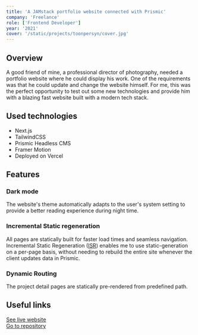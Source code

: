 ```yaml
---
title: 'A JAMstack portfolio website connected with Prismic'
company: 'Freelance'
role: ['Frontend Developer']
year: '2021'
cover: '/static/projects/toonpersyn/cover.jpg'
---
```


## Overview

A good friend of mine, a professional director of photography, needed a
portfolio website where he could display his work. One of the requirements was
that he could update and change the website himself. For me, this was the
perfect opportunity to test out some new technologies and provide him with a
blazing fast website built with a modern tech stack.

## Used technologies

- Next.js
- TailwindCSS
- Prismic Headless CMS
- Framer Motion
- Deployed on Vercel

## Features

### Dark mode

The website's theme automatically adapts to the user's system setting to provide
a better reading experience during night time.

### Incremental Static regeneration

All pages are statically built for faster load times and seamless navigation.
Incremental Static Regeneration
([ISR](https://nextjs.org/docs/basic-features/data-fetching/incremental-static-regeneration))
enables me to use static-generation on a per-page basis, without needing to
rebuild the entire site whenever the client updates data in Prismic.

### Dynamic Routing

The project detail pages are statically pre-rendered from predefined path.

## Useful links

[See live website](https://www.toonpersyn.be?target=_blank) <br />
[Go to repository](https://github.com/leandroargentiero/website-toon-persyn-v2)
